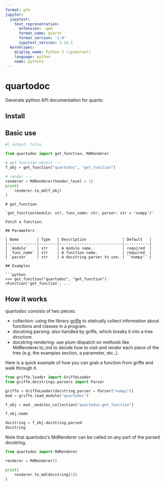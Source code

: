 ```yaml
---
format: gfm
jupyter:
  jupytext:
    text_representation:
      extension: .qmd
      format_name: quarto
      format_version: '1.0'
      jupytext_version: 1.14.1
  kernelspec:
    display_name: Python 3 (ipykernel)
    language: python
    name: python3
---
```


# quartodoc

Generate python API documentation for quarto.

## Install

## Basic use

```python
#| output: false

from quartodoc import get_function, MdRenderer

# get function object ---
f_obj = get_function("quartodoc", "get_function")

# render ---
renderer = MdRenderer(header_level = 1)
print(
    renderer.to_md(f_obj)
)
```


    # get_function

    `get_function(module: str, func_name: str, parser: str = 'numpy')`

    Fetch a function.

    ## Parameters

    | Name        | Type   | Description                | Default   |
    |-------------|--------|----------------------------|-----------|
    | `module`    | str    | A module name.             | required  |
    | `func_name` | str    | A function name.           | required  |
    | `parser`    | str    | A docstring parser to use. | `'numpy'` |

    ## Examples

    ```python
    >>> get_function("quartodoc", "get_function")
    <Function('get_function', ...



## How it works

quartodoc consists of two pieces:

* collection: using the library [griffe](https://github.com/mkdocstrings/griffe) to statically
collect information about functions and classes in a program.
* docstring parsing: also handled by griffe, which breaks it into a tree structure.
* docstring rendering: use plum-dispatch on methods like MdRenderer.to_md to decide
  how to visit and render each piece of the tree (e.g. the examples section, a parameter, etc..).

Here is a quick example of how you can grab a function from griffe and walk through it.

```python
from griffe.loader import GriffeLoader
from griffe.docstrings.parsers import Parser

griffe = GriffeLoader(docstring_parser = Parser("numpy"))
mod = griffe.load_module("quartodoc")

f_obj = mod._modules_collection["quartodoc.get_function"]
```

```python
f_obj.name
```

```python
docstring = f_obj.docstring.parsed
docstring
```

Note that quartodoc's MdRenderer can be called on any part of the parsed docstring.

```python
from quartodoc import MdRenderer

renderer = MdRenderer()

print(
    renderer.to_md(docstring[1])
)
```



